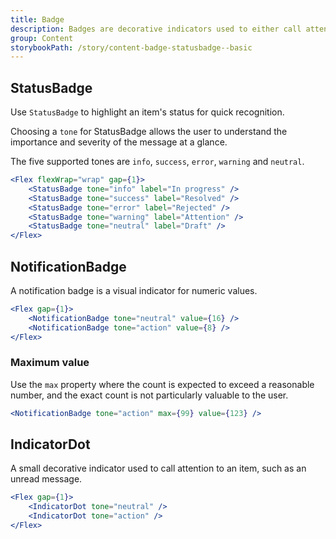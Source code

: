 ```yaml
---
title: Badge
description: Badges are decorative indicators used to either call attention to an item or for communicating non-actionable, supplemental information.
group: Content
storybookPath: /story/content-badge-statusbadge--basic
---
```


## StatusBadge

Use `StatusBadge` to highlight an item's status for quick recognition.

Choosing a `tone` for StatusBadge allows the user to understand the importance and severity of the message at a glance.

The five supported tones are `info`, `success`, `error`, `warning` and `neutral`.

```jsx live
<Flex flexWrap="wrap" gap={1}>
	<StatusBadge tone="info" label="In progress" />
	<StatusBadge tone="success" label="Resolved" />
	<StatusBadge tone="error" label="Rejected" />
	<StatusBadge tone="warning" label="Attention" />
	<StatusBadge tone="neutral" label="Draft" />
</Flex>
```

## NotificationBadge

A notification badge is a visual indicator for numeric values.

```jsx live
<Flex gap={1}>
	<NotificationBadge tone="neutral" value={16} />
	<NotificationBadge tone="action" value={8} />
</Flex>
```

### Maximum value

Use the `max` property where the count is expected to exceed a reasonable number, and the exact count is not particularly valuable to the user.

```jsx live
<NotificationBadge tone="action" max={99} value={123} />
```

## IndicatorDot

A small decorative indicator used to call attention to an item, such as an unread message.

```jsx live
<Flex gap={1}>
	<IndicatorDot tone="neutral" />
	<IndicatorDot tone="action" />
</Flex>
```
